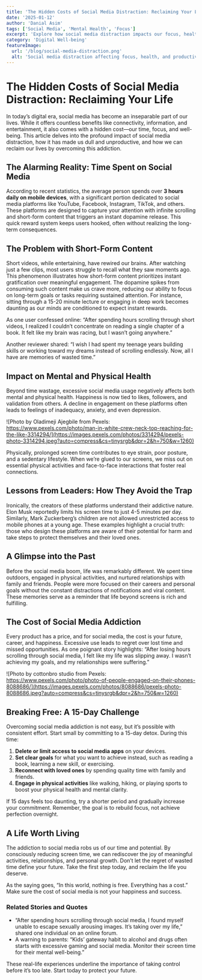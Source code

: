 ```yaml
---
title: 'The Hidden Costs of Social Media Distraction: Reclaiming Your Life'
date: '2025-01-12'
author: 'Danial Asim'
tags: ['Social Media', 'Mental Health', 'Focus']
excerpt: 'Explore how social media distraction impacts our focus, health, and productivity, and learn actionable steps to reclaim your life.'
category: 'Digital Well-being'
featureImage:
  url: '/blog/social-media-distraction.png'
  alt: 'Social media distraction affecting focus, health, and productivity'
---
```


# The Hidden Costs of Social Media Distraction: Reclaiming Your Life

In today’s digital era, social media has become an inseparable part of our lives. While it offers countless benefits like connectivity, information, and entertainment, it also comes with a hidden cost—our time, focus, and well-being. This article delves into the profound impact of social media distraction, how it has made us dull and unproductive, and how we can reclaim our lives by overcoming this addiction.

## The Alarming Reality: Time Spent on Social Media

According to recent statistics, the average person spends over **3 hours daily on mobile devices**, with a significant portion dedicated to social media platforms like YouTube, Facebook, Instagram, TikTok, and others. These platforms are designed to capture your attention with infinite scrolling and short-form content that triggers an instant dopamine release. This quick reward system keeps users hooked, often without realizing the long-term consequences.

## The Problem with Short-Form Content

Short videos, while entertaining, have rewired our brains. After watching just a few clips, most users struggle to recall what they saw moments ago. This phenomenon illustrates how short-form content prioritizes instant gratification over meaningful engagement. The dopamine spikes from consuming such content make us crave more, reducing our ability to focus on long-term goals or tasks requiring sustained attention. For instance, sitting through a 15-20 minute lecture or engaging in deep work becomes daunting as our minds are conditioned to expect instant rewards.

As one user confessed online: “After spending hours scrolling through short videos, I realized I couldn’t concentrate on reading a single chapter of a book. It felt like my brain was racing, but I wasn’t going anywhere.”

Another reviewer shared: “I wish I had spent my teenage years building skills or working toward my dreams instead of scrolling endlessly. Now, all I have are memories of wasted time.”

## Impact on Mental and Physical Health

Beyond time wastage, excessive social media usage negatively affects both mental and physical health. Happiness is now tied to likes, followers, and validation from others. A decline in engagement on these platforms often leads to feelings of inadequacy, anxiety, and even depression.

![Photo by Oladimeji Ajegbile from Pexels: https://www.pexels.com/photo/man-in-white-crew-neck-top-reaching-for-the-like-3314294/](https://images.pexels.com/photos/3314294/pexels-photo-3314294.jpeg?auto=compress&cs=tinysrgb&dpr=2&h=750&w=1260)

Physically, prolonged screen time contributes to eye strain, poor posture, and a sedentary lifestyle. When we’re glued to our screens, we miss out on essential physical activities and face-to-face interactions that foster real connections.

## Lessons from Leaders: How They Avoid the Trap

Ironically, the creators of these platforms understand their addictive nature. Elon Musk reportedly limits his screen time to just 4-5 minutes per day. Similarly, Mark Zuckerberg’s children are not allowed unrestricted access to mobile phones at a young age. These examples highlight a crucial truth: those who design these platforms are aware of their potential for harm and take steps to protect themselves and their loved ones.

## A Glimpse into the Past

Before the social media boom, life was remarkably different. We spent time outdoors, engaged in physical activities, and nurtured relationships with family and friends. People were more focused on their careers and personal goals without the constant distractions of notifications and viral content. These memories serve as a reminder that life beyond screens is rich and fulfilling.

## The Cost of Social Media Addiction

Every product has a price, and for social media, the cost is your future, career, and happiness. Excessive use leads to regret over lost time and missed opportunities. As one poignant story highlights: “After losing hours scrolling through social media, I felt like my life was slipping away. I wasn’t achieving my goals, and my relationships were suffering.”

![Photo by cottonbro studio from Pexels: https://www.pexels.com/photo/photo-of-people-engaged-on-their-phones-8088686/](https://images.pexels.com/photos/8088686/pexels-photo-8088686.jpeg?auto=compress&cs=tinysrgb&dpr=2&h=750&w=1260)

## Breaking Free: A 15-Day Challenge

Overcoming social media addiction is not easy, but it’s possible with consistent effort. Start small by committing to a 15-day detox. During this time:

1. **Delete or limit access to social media apps** on your devices.
2. **Set clear goals** for what you want to achieve instead, such as reading a book, learning a new skill, or exercising.
3. **Reconnect with loved ones** by spending quality time with family and friends.
4. **Engage in physical activities** like walking, hiking, or playing sports to boost your physical health and mental clarity.

If 15 days feels too daunting, try a shorter period and gradually increase your commitment. Remember, the goal is to rebuild focus, not achieve perfection overnight.

## A Life Worth Living

The addiction to social media robs us of our time and potential. By consciously reducing screen time, we can rediscover the joy of meaningful activities, relationships, and personal growth. Don’t let the regret of wasted time define your future. Take the first step today, and reclaim the life you deserve.

As the saying goes, “In this world, nothing is free. Everything has a cost.” Make sure the cost of social media is not your happiness and success.

### Related Stories and Quotes
- “After spending hours scrolling through social media, I found myself unable to escape sexually arousing images. It’s taking over my life,” shared one individual on an online forum.
- A warning to parents: “Kids’ gateway habit to alcohol and drugs often starts with excessive gaming and social media. Monitor their screen time for their mental well-being.”

These real-life experiences underline the importance of taking control before it’s too late. Start today to protect your future.
